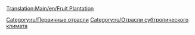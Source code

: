 [[Translation:Main/en/Fruit Plantation]]{{en/-}}
{{ru/Промышленность| Изображение=Fruitplantation.png
| имя=Фруктовая плантация
| Климат=[[Main/en/Климат/Ru#Субтропический|Субтропический]].
| Принимает=ничего
| Производит=[[Main/ru/Фрукты|Фрукты]].
| Примечания=Не представлен в других [[Main/ru/Климат|климатах]].
}}

{{ru/Navbox Промышленность}}

[[Category:ru/Первичные отрасли]]
[[Category:ru/Отрасли субтропического климата]]